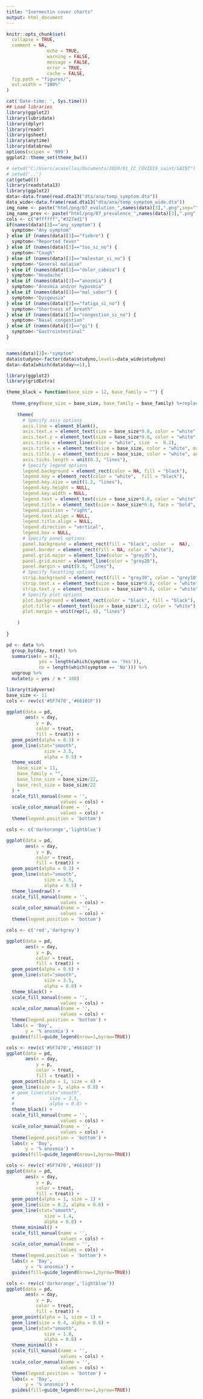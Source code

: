 ```yaml
---
title: "Ivermectin cover charts"
output: html_document
---
```


```r
knitr::opts_chunk$set(
  collapse = TRUE,
  comment = NA, 
               echo = TRUE, 
               warning = FALSE, 
               message = FALSE, 
               error = TRUE, 
               cache = FALSE,
  fig.path = "figures/",
  out.width = "100%"
)
```

```r
cat('Date-time: ', Sys.time())
## Load libraries
library(ggplot2)
library(lubridate)
library(dplyr)
library(readr)
library(gsheet)
library(anytime)
library(databrew)
options(scipen = '999')
ggplot2::theme_set(theme_bw())
```


```r
# setwd("C:/Users/acasellas/Documents/2020/01_CC_COVID19_saint/SAINT")
# setwd('..')
cat(getwd())
library(readstata13)
library(ggplot2)
data<-data.frame(read.dta13("dta/ana/temp_symptom.dta"))
data_wide<-data.frame(read.dta13("dta/ana/temp_symptom_wide.dta"))
img_name <- paste("html/png/07_evolution_",names(data)[3],".png",sep="")
img_name_prev <- paste("html/png/07_prevalence_",names(data)[3],".png",sep="")
cols <- c("#ffffff","#327ad1")
if(names(data)[3]=="any_symptom") {
  symptom<-"Any symptom"
} else if (names(data)[3]=="fiebre") {
  symptom<-"Reported fever"
} else if (names(data)[3]=="tos_si_no") {
  symptom<-"Cough"
} else if (names(data)[3]=="malestar_si_no") {
  symptom<-"General malaise"
} else if (names(data)[3]=="dolor_cabeza") {
  symptom<-"Headache"
} else if (names(data)[3]=="anosmia") {
  symptom<-"Anosmia and/or hyposmia"
} else if (names(data)[3]=="mal_sabor") {
  symptom<-"Dysgeusia"
} else if (names(data)[3]=="fatiga_si_no") {
  symptom<-"Shortness of breath"
} else if (names(data)[3]=="congestion_si_no") {
  symptom<-"Nasal congestion"
} else if (names(data)[3]=="gi") {
  symptom<-"Gastrointestinal"
}


names(data)[3]<-"symptom"
data$studyno<-factor(data$studyno,levels=data_wide$studyno)
data<-data[which(data$day>=1),]
```

```r
library(ggplot2)
library(gridExtra)

theme_black = function(base_size = 12, base_family = "") {
  
  theme_grey(base_size = base_size, base_family = base_family) %+replace%
    
    theme(
      # Specify axis options
      axis.line = element_blank(),  
      axis.text.x = element_text(size = base_size*0.8, color = "white", lineheight = 0.9),  
      axis.text.y = element_text(size = base_size*0.8, color = "white", lineheight = 0.9),  
      axis.ticks = element_line(color = "white", size  =  0.2),  
      axis.title.x = element_text(size = base_size, color = "white", margin = margin(0, 10, 0, 0)),  
      axis.title.y = element_text(size = base_size, color = "white", angle = 90, margin = margin(0, 10, 0, 0)),  
      axis.ticks.length = unit(0.3, "lines"),   
      # Specify legend options
      legend.background = element_rect(color = NA, fill = "black"),  
      legend.key = element_rect(color = "white",  fill = "black"),  
      legend.key.size = unit(1.2, "lines"),  
      legend.key.height = NULL,  
      legend.key.width = NULL,      
      legend.text = element_text(size = base_size*0.8, color = "white"),  
      legend.title = element_text(size = base_size*0.8, face = "bold", hjust = 0, color = "white"),  
      legend.position = "right",  
      legend.text.align = NULL,  
      legend.title.align = NULL,  
      legend.direction = "vertical",  
      legend.box = NULL, 
      # Specify panel options
      panel.background = element_rect(fill = "black", color  =  NA),  
      panel.border = element_rect(fill = NA, color = "white"),  
      panel.grid.major = element_line(color = "grey35"),  
      panel.grid.minor = element_line(color = "grey20"),  
      panel.margin = unit(0.5, "lines"),   
      # Specify facetting options
      strip.background = element_rect(fill = "grey30", color = "grey10"),  
      strip.text.x = element_text(size = base_size*0.8, color = "white"),  
      strip.text.y = element_text(size = base_size*0.8, color = "white",angle = -90),  
      # Specify plot options
      plot.background = element_rect(color = "black", fill = "black"),  
      plot.title = element_text(size = base_size*1.2, color = "white"),  
      plot.margin = unit(rep(1, 4), "lines")
      
    )
  
}
```

```r
pd <- data %>%
  group_by(day, treat) %>%
  summarise(n = n(),
            yes = length(which(symptom == 'Yes')),
            no = length(which(symptom == 'No'))) %>%
  ungroup %>%
  mutate(p = yes / n * 100)

library(tidyverse)
base_size <- 11
cols <- rev(c('#5F7470','#66101F'))

ggplot(data = pd,
       aes(x = day,
           y = p,
           color = treat,
           fill = treat)) +
  geom_point(alpha = 0.3) +
  geom_line(stat="smooth",
              size = 3.5,
              alpha = 0.5) +
  theme_void(
    base_size = 11,
    base_family = "",
    base_line_size = base_size/22,
    base_rect_size = base_size/22
  ) +
  scale_fill_manual(name = '',
                    values = cols) +
  scale_color_manual(name = '',
                    values = cols) +
  theme(legend.position = 'bottom')
```

```r
cols <- c('darkorange','lightblue')

ggplot(data = pd,
       aes(x = day,
           y = p,
           color = treat,
           fill = treat)) +
  geom_point(alpha = 0.3) +
  geom_line(stat="smooth",
              size = 3.5,
              alpha = 0.5) +
  theme_linedraw() +
  scale_fill_manual(name = '',
                    values = cols) +
  scale_color_manual(name = '',
                    values = cols) +
  theme(legend.position = 'bottom')
```

```r
cols <- c('red','darkgrey')

ggplot(data = pd,
       aes(x = day,
           y = p,
           color = treat,
           fill = treat)) +
  geom_point(alpha = 0.6) +
  geom_line(stat="smooth",
              size = 3.5,
              alpha = 0.8) +
  theme_black() +
  scale_fill_manual(name = '',
                    values = cols) +
  scale_color_manual(name = '',
                    values = cols) +
  theme(legend.position = 'bottom') +
  labs(x = 'Day',
       y = '% anosmia') +
  guides(fill=guide_legend(nrow=1,byrow=TRUE))

```


```r
cols <- rev(c('#5F7470','#66101F'))
ggplot(data = pd,
       aes(x = day,
           y = p,
           color = treat,
           fill = treat)) +
  geom_point(alpha = 1, size = 4) +
  geom_line(size = 3, alpha = 0.8) +
  # geom_line(stat="smooth",
  #             size = 3.5,
  #             alpha = 0.8) +
  theme_black() +
  scale_fill_manual(name = '',
                    values = cols) +
  scale_color_manual(name = '',
                    values = cols) +
  theme(legend.position = 'bottom') +
  labs(x = 'Day',
       y = '% anosmia') +
  guides(fill=guide_legend(nrow=1,byrow=TRUE))

```


```r
cols <- rev(c('#5F7470','#66101F'))
ggplot(data = pd,
       aes(x = day,
           y = p,
           color = treat,
           fill = treat)) +
  geom_point(alpha = 1, size = 1) +
  geom_line(size = 0.2, alpha = 0.8) +
  geom_line(stat="smooth",
              size = 1.4,
              alpha = 0.8) +
  theme_minimal() +
  scale_fill_manual(name = '',
                    values = cols) +
  scale_color_manual(name = '',
                    values = cols) +
  theme(legend.position = 'bottom') +
  labs(x = 'Day',
       y = '% anosmia') +
  guides(fill=guide_legend(nrow=1,byrow=TRUE))

```


```r
cols <- rev(c('darkorange','lightblue'))
ggplot(data = pd,
       aes(x = day,
           y = p,
           color = treat,
           fill = treat)) +
  geom_point(alpha = 1, size = 1) +
  geom_line(size = 0.4, alpha = 0.8) +
  geom_line(stat="smooth",
              size = 1.8,
              alpha = 0.8) +
  theme_minimal() +
  scale_fill_manual(name = '',
                    values = cols) +
  scale_color_manual(name = '',
                    values = cols) +
  theme(legend.position = 'bottom') +
  labs(x = 'Day',
       y = '% anosmia') +
  guides(fill=guide_legend(nrow=1,byrow=TRUE))

```